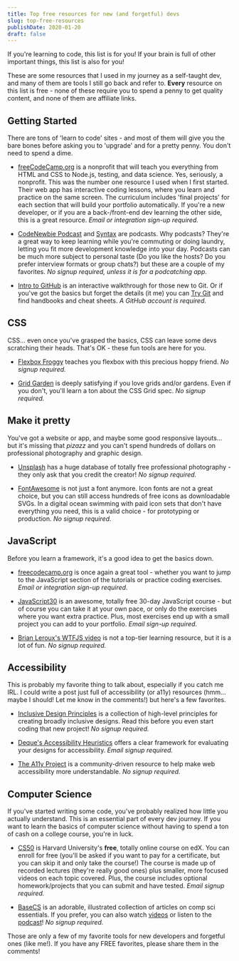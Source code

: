```yaml
---
title: Top free resources for new (and forgetful) devs
slug: top-free-resources
publishDate: 2020-01-20
draft: false
---
```


If you're learning to code, this list is for you! If your brain is full of other important things, this list is also for you!

These are some resources that I used in my journey as a self-taught dev, and many of them are tools I still go back and refer to. **Every** resource on this list is free - none of these require you to spend a penny to get quality content, and none of them are affiliate links.

## Getting Started

There are tons of 'learn to code' sites - and most of them will give you the bare bones before asking you to 'upgrade' and for a pretty penny. You don't need to spend a dime.

- [freeCodeCamp.org](https://www.freecodecamp.org/) is a nonprofit that will teach you everything from HTML and CSS to Node.js, testing, and data science. Yes, seriously, a nonprofit. This was the number one resource I used when I first started. Their web app has interactive coding lessons, where you learn and practice on the same screen. The curriculum includes 'final projects' for each section that will build your portfolio automatically. If you're a new developer, or if you are a back-/front-end dev learning the other side, this is a great resource. _Email or integration sign-up required._

- [CodeNewbie Podcast](https://www.codenewbie.org/podcast) and [Syntax](https://syntax.fm/) are podcasts. Why podcasts? They're a great way to keep learning while you're commuting or doing laundry, letting you fit more development knowledge into your day. Podcasts can be much more subject to personal taste (Do you like the hosts? Do you prefer interview formats or group chats?) but these are a couple of my favorites. _No signup required, unless it is for a podcatching app._

- [Intro to GitHub](https://lab.github.com/githubtraining/introduction-to-github) is an interactive walkthrough for those new to Git. Or if you've got the basics but forget the details (it me) you can [Try Git](http://try.github.io/) and find handbooks and cheat sheets. _A GitHub account is required._

## CSS

CSS... even once you've grasped the basics, CSS can leave some devs scratching their heads. That's OK - these fun tools are here for you.

- [Flexbox Froggy](https://flexboxfroggy.com/) teaches you flexbox with this precious hoppy friend. _No signup required._

- [Grid Garden](https://cssgridgarden.com/) is deeply satisfying if you love grids and/or gardens. Even if you don't, you'll learn a ton about the CSS Grid spec. _No signup required._

## Make it pretty

You've got a website or app, and maybe some good responsive layouts... but it's missing that _pizazz_ and you can't spend hundreds of dollars on professional photography and graphic design.

- [Unsplash](https://unsplash.com/) has a huge database of totally free professional photography - they only ask that you credit the creator! _No signup required._

- [FontAwesome](https://fontawesome.com/) is not just a font anymore. Icon fonts are not a great choice, but you can still access hundreds of free icons as downloadable SVGs. In a digital ocean swimming with paid icon sets that don't have everything you need, this is a valid choice - for prototyping or production. _No signup required._

## JavaScript

Before you learn a framework, it's a good idea to get the basics down.

- [freecodecamp.org](https://www.freecodecamp.org/) is once again a great tool - whether you want to jump to the JavaScript section of the tutorials or practice coding exercises. _Email or integration sign-up required._

- [JavaScript30](https://javascript30.com/) is an awesome, totally free 30-day JavaScript course - but of course you can take it at your own pace, or only do the exercises where you want extra practice. Plus, most exercises end up with a small project you can add to your portfolio. _Email sign-up required._

- [Brian Leroux's WTFJS video](https://www.youtube.com/watch?v=et8xNAc2ic8) is not a top-tier learning resource, but it is a lot of fun. _No signup required._

## Accessibility

This is probably my favorite thing to talk about, especially if you catch me IRL. I could write a post just full of accessibility (or a11y) resources (hmm... maybe I should! Let me know in the comments!) but here's a few favorites.

- [Inclusive Design Principles](https://inclusivedesignprinciples.org/) is a collection of high-level principles for creating broadly inclusive designs. Read this before you even start coding that new project! _No signup required._

- [Deque's Accessibility Heuristics](https://accessibility.deque.com/accessibility-heuristics/) offers a clear framework for evaluating your designs for accessibility. _Email signup required._

- [The A11y Project](https://a11yproject.com/) is a community-driven resource to help make web accessibility more understandable. _No signup required._

## Computer Science

If you've started writing some code, you've probably realized how little you actually understand. This is an essential part of every dev journey. If you want to learn the basics of computer science without having to spend a ton of cash on a college course, you're in luck.

- [CS50](https://www.edx.org/course/cs50s-introduction-to-computer-science) is Harvard University's **free**, totally online course on edX. You can enroll for free (you'll be asked if you want to pay for a certificate, but you can skip it and only take the course!) The course is made up of recorded lectures (they're really good ones) plus smaller, more focused videos on each topic covered. Plus, the course includes optional homework/projects that you can submit and have tested. _Email signup required._

- [BaseCS](https://medium.com/basecs) is an adorable, illustrated collection of articles on comp sci essentials. If you prefer, you can also watch [videos](https://dev.to/vaidehijoshi) or listen to the [podcast](https://www.codenewbie.org/basecs)! _No signup required._

Those are only a few of my favorite tools for new developers and forgetful ones (like me!). If you have any FREE favorites, please share them in the comments!
